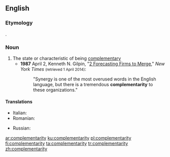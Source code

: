 ==English==
{{wikipedia|dab=Complementarity}}
===Etymology===
{{suffix|complementary|ity|lang=en}}.

===Noun===
{{en-noun|~|complementarities}}

# The state or characteristic of being [[complementary]]
#* '''1987''' April 2, Kenneth N. Gilpin, "[http://www.nytimes.com/1987/04/02/business/2-forecasting-firms-to-merge.html 2 Forecasting Firms to Merge]," ''New York Times'' <small>(retrieved 1 April 2014)</small>:
#*: "Synergy is one of the most overused words in the English language, but there is a tremendous '''complementarity''' to these organizations."

====Translations====
{{trans-top|complementarity}}
* Italian: {{t|it|complementarità|f}}
* Romanian: {{t+|ro|complementaritate|f}}
{{trans-mid}}
* Russian: {{t+|ru|взаимозаменя́емость|f}}
{{trans-bottom}}

[[ar:complementarity]]
[[ku:complementarity]]
[[pl:complementarity]]
[[fi:complementarity]]
[[ta:complementarity]]
[[tr:complementarity]]
[[zh:complementarity]]